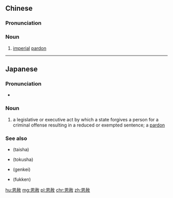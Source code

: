 ==Chinese==
{{zh-forms}}

===Pronunciation===
{{zh-pron
|m=ēnshè
|cat=n
}}

===Noun===
{{zh-noun}}

# [[imperial]] [[pardon]]

----

==Japanese==
{{ja-kanjitab|おん|しゃ|yomi=o}}

===Pronunciation===
* {{ja-pron|おんしゃ}}

===Noun===
{{ja-noun|おんしゃ}}

# a legislative or executive act by which a state forgives a person for a criminal offense resulting in a reduced or exempted sentence; a [[pardon]]

===See also===
* {{l|ja|大赦}} (taisha)
* {{l|ja|特赦}} (tokusha)
* {{l|ja|減刑}} (genkei)
* {{l|ja|復権}} (fukken)

[[hu:恩赦]]
[[mg:恩赦]]
[[pl:恩赦]]
[[chr:恩赦]]
[[zh:恩赦]]